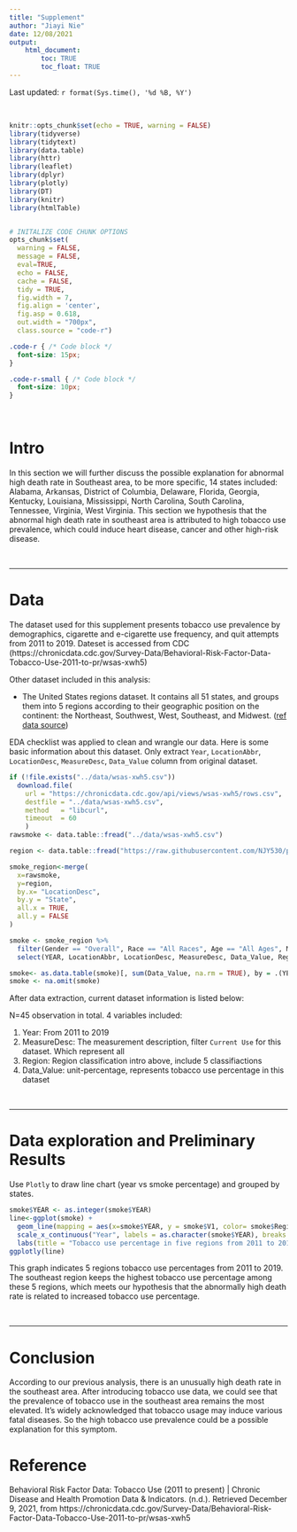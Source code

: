 ```yaml
---
title: "Supplement"
author: "Jiayi Nie"
date: 12/08/2021
output: 
    html_document:
        toc: TRUE
        toc_float: TRUE
---
```


Last updated: `r format(Sys.time(), '%d %B, %Y')`

<br>
```r
knitr::opts_chunk$set(echo = TRUE, warning = FALSE)
library(tidyverse)
library(tidytext)
library(data.table)
library(httr)
library(leaflet)
library(dplyr)
library(plotly)
library(DT)
library(knitr)
library(htmlTable)


# INITALIZE CODE CHUNK OPTIONS
opts_chunk$set(
  warning = FALSE,
  message = FALSE,
  eval=TRUE,
  echo = FALSE,
  cache = FALSE,
  tidy = TRUE,
  fig.width = 7, 
  fig.align = 'center',
  fig.asp = 0.618,
  out.width = "700px",
  class.source = "code-r")
```


```css
.code-r { /* Code block */
  font-size: 15px;
}

.code-r-small { /* Code block */
  font-size: 10px;
}
```

<br>

# Intro
  
  In this section we will further discuss the possible explanation for abnormal high death rate in Southeast area, to be more specific, 14 states included: Alabama, Arkansas, District of Columbia, Delaware, Florida, Georgia, Kentucky, Louisiana, Mississippi, North Carolina, South Carolina, Tennessee, Virginia, West Virginia. This section we hypothesis that the abnormal high death rate in southeast area is attributed to high tobacco use prevalence, which could induce heart disease, cancer and other high-risk disease. 

<br>

----

# Data

  The dataset used for this supplement presents tobacco use prevalence by demographics, cigarette and e-cigarette use frequency, and quit attempts from 2011 to 2019. Dateset is accessed from CDC (https://chronicdata.cdc.gov/Survey-Data/Behavioral-Risk-Factor-Data-Tobacco-Use-2011-to-pr/wsas-xwh5)
  
  Other dataset included in this analysis:
  
  * The United States regions dataset. It contains all 51 states, and groups them into 5 regions according to their geographic position on the continent: the Northeast, Southwest, West, Southeast, and Midwest. ([ref](https://www.nationalgeographic.org/maps/united-states-regions/) 
[data source](https://www.kaggle.com/omer2040/usa-states-to-region))

  EDA checklist was applied to clean and wrangle our data. Here is some basic information about this dataset. Only extract `Year`, `LocationAbbr`, `LocationDesc`, `MeasureDesc`, `Data_Value` column from original dataset.

```r
if (!file.exists("../data/wsas-xwh5.csv"))
  download.file(
    url = "https://chronicdata.cdc.gov/api/views/wsas-xwh5/rows.csv",
    destfile = "../data/wsas-xwh5.csv",
    method   = "libcurl",
    timeout  = 60
    )
rawsmoke <- data.table::fread("../data/wsas-xwh5.csv")

region <- data.table::fread("https://raw.githubusercontent.com/NJY530/pm566-project/main/data/USAregion2.csv")

```

```r

smoke_region<-merge(
  x=rawsmoke,
  y=region,
  by.x= "LocationDesc",
  by.y = "State",
  all.x = TRUE,
  all.y = FALSE
)

```


```r
smoke <- smoke_region %>% 
  filter(Gender == "Overall", Race == "All Races", Age == "All Ages", MeasureDesc == "Current Use") %>%
  select(YEAR, LocationAbbr, LocationDesc, MeasureDesc, Data_Value, Region)

smoke<- as.data.table(smoke)[, sum(Data_Value, na.rm = TRUE), by = .(YEAR,MeasureDesc,Region)]
smoke <- na.omit(smoke)

```


After data extraction, current dataset information is listed below:

N=45 observation in total. 4 variables included:

1) Year: From 2011 to 2019
2) MeasureDesc: The measurement description, filter `Current Use` for this dataset. Which represent all 
3) Region: Region classification intro above, include 5 classifiactions
4) Data_Value: unit-percentage, represents tobacco use percentage in this dataset


<br>

----


# Data exploration and Preliminary Results


Use `Plotly` to draw line chart (year vs smoke percentage) and grouped by states.

```r
smoke$YEAR <- as.integer(smoke$YEAR)
line<-ggplot(smoke) +
  geom_line(mapping = aes(x=smoke$YEAR, y = smoke$V1, color= smoke$Region))+
  scale_x_continuous("Year", labels = as.character(smoke$YEAR), breaks = smoke$YEAR)+
  labs(title = "Tobacco use percentage in five regions from 2011 to 2019", y ="tobacco use percentage %", size = 10)
ggplotly(line)

```

This graph indicates 5 regions tobacco use percentages from 2011 to 2019. The southeast region keeps the highest tobacco use percentage among these 5 regions, which meets our hypothesis that the abnormally high death rate is related to increased tobacco use percentage.

<br>



----

# Conclusion

According to our previous analysis, there is an unusually high death rate in the southeast area. After introducing tobacco use data, we could see that the prevalence of tobacco use in the southeast area remains the most elevated. It's widely acknowledged that tobacco usage may induce various fatal diseases. So the high tobacco use prevalence could be a possible explanation for this symptom. 


# Reference

Behavioral Risk Factor Data: Tobacco Use (2011 to present) | Chronic Disease and Health Promotion Data & Indicators. (n.d.). Retrieved December 9, 2021, from https://chronicdata.cdc.gov/Survey-Data/Behavioral-Risk-Factor-Data-Tobacco-Use-2011-to-pr/wsas-xwh5
